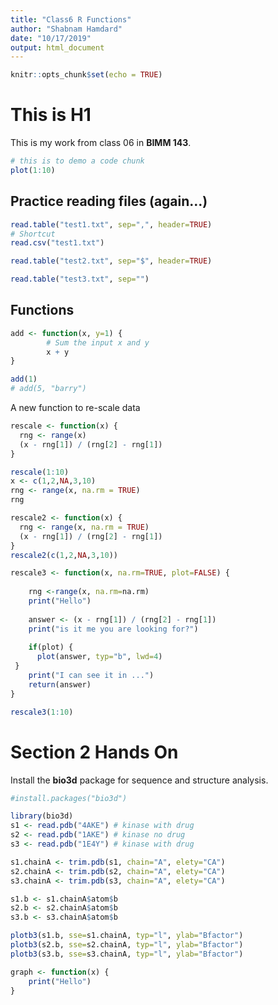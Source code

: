 ```yaml
---
title: "Class6 R Functions"
author: "Shabnam Hamdard"
date: "10/17/2019"
output: html_document
---
```


```r
knitr::opts_chunk$set(echo = TRUE)
```

# This is H1
This is my work from class 06 in **BIMM 143**.

```r
# this is to demo a code chunk
plot(1:10)
```


## Practice reading files (again...)

```r
read.table("test1.txt", sep=",", header=TRUE)
# Shortcut
read.csv("test1.txt")
```

```r
read.table("test2.txt", sep="$", header=TRUE)
```

```r
read.table("test3.txt", sep="")
```

## Functions

```r
add <- function(x, y=1) {
		# Sum the input x and y
		x + y
}
```

```r
add(1)
# add(5, "barry")
```

A new function to re-scale data

```r
rescale <- function(x) {
  rng <- range(x)
  (x - rng[1]) / (rng[2] - rng[1])
}
```

```r
rescale(1:10)
x <- c(1,2,NA,3,10)
rng <- range(x, na.rm = TRUE)
rng
```

```r
rescale2 <- function(x) {
  rng <- range(x, na.rm = TRUE)
  (x - rng[1]) / (rng[2] - rng[1])
}
rescale2(c(1,2,NA,3,10))
```

```r
rescale3 <- function(x, na.rm=TRUE, plot=FALSE) {
  
    rng <-range(x, na.rm=na.rm)
    print("Hello")
 
    answer <- (x - rng[1]) / (rng[2] - rng[1])
    print("is it me you are looking for?")
 
    if(plot) {
      plot(answer, typ="b", lwd=4)
 }
    print("I can see it in ...")
    return(answer)
}
```

```r
rescale3(1:10)
```

# Section 2 Hands On

Install the **bio3d** package for sequence and structure analysis.

```r
#install.packages("bio3d")
```

```r
library(bio3d)
s1 <- read.pdb("4AKE") # kinase with drug
s2 <- read.pdb("1AKE") # kinase no drug
s3 <- read.pdb("1E4Y") # kinase with drug

s1.chainA <- trim.pdb(s1, chain="A", elety="CA")
s2.chainA <- trim.pdb(s2, chain="A", elety="CA")
s3.chainA <- trim.pdb(s3, chain="A", elety="CA")

s1.b <- s1.chainA$atom$b
s2.b <- s2.chainA$atom$b
s3.b <- s3.chainA$atom$b

plotb3(s1.b, sse=s1.chainA, typ="l", ylab="Bfactor")
plotb3(s2.b, sse=s2.chainA, typ="l", ylab="Bfactor")
plotb3(s3.b, sse=s3.chainA, typ="l", ylab="Bfactor")
```

```r
graph <- function(x) {
    print("Hello")
}
```

